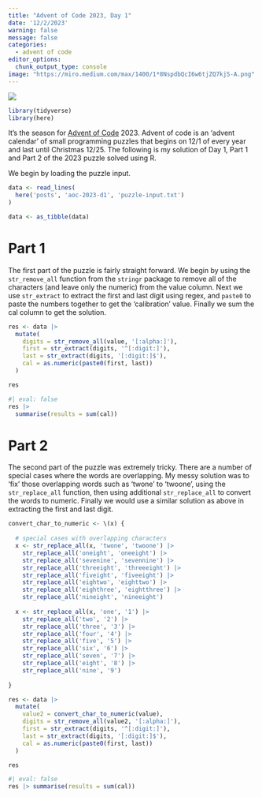 ```yaml
---
title: "Advent of Code 2023, Day 1"
date: '12/2/2023'
warning: false
message: false
categories:
  - advent of code
editor_options: 
  chunk_output_type: console
image: "https://miro.medium.com/max/1400/1*8NspdbQcI6w6tjZQ7kjS-A.png"
---
```


![](https://miro.medium.com/v2/resize:fit:4800/format:webp/1*8NspdbQcI6w6tjZQ7kjS-A.png)

```r
library(tidyverse)
library(here)

```

It's the season for [Advent of Code](https://adventofcode.com/) 2023. Advent of code is an 'advent calendar' of small programming puzzles that begins on 12/1 of every year and last until Christmas 12/25. The following is my solution of Day 1, Part 1 and Part 2 of the 2023 puzzle solved using R.

We begin by loading the puzzle input.

```r
data <- read_lines(
  here('posts', 'aoc-2023-d1', 'puzzle-input.txt')
)

data <- as_tibble(data)
```

# Part 1

The first part of the puzzle is fairly straight forward. We begin by using the `str_remove_all` function from the `stringr` package to remove all of the characters (and leave only the numeric) from the value column. Next we use `str_extract` to extract the first and last digit using regex, and `paste0` to paste the numbers together to get the 'calibration' value. Finally we sum the cal column to get the solution.

```r
res <- data |> 
  mutate(
    digits = str_remove_all(value, '[:alpha:]'),
    first = str_extract(digits, '^[:digit:]'),
    last = str_extract(digits, '[:digit:]$'),
    cal = as.numeric(paste0(first, last))
  ) 

res

```

```r
#| eval: false
res |> 
  summarise(results = sum(cal))
```

# Part 2

The second part of the puzzle was extremely tricky. There are a number of special cases where the words are overlapping. My messy solution was to 'fix' those overlapping words such as 'twone' to 'twoone', using the `str_replace_all` function, then using additional `str_replace_all` to convert the words to numeric. Finally we would use a similar solution as above in extracting the first and last digit.

```r

convert_char_to_numeric <- \(x) {
  
  # special cases with overlapping characters
  x <- str_replace_all(x, 'twone', 'twoone') |> 
    str_replace_all('oneight', 'oneeight') |> 
    str_replace_all('sevenine', 'sevennine') |> 
    str_replace_all('threeight', 'threeeight') |> 
    str_replace_all('fiveight', 'fiveeight') |> 
    str_replace_all('eightwo', 'eighttwo') |> 
    str_replace_all('eighthree', 'eightthree') |> 
    str_replace_all('nineight', 'nineeight')
  
  x <- str_replace_all(x, 'one', '1') |>
    str_replace_all('two', '2') |>
    str_replace_all('three', '3') |>
    str_replace_all('four', '4') |>
    str_replace_all('five', '5') |>
    str_replace_all('six', '6') |>
    str_replace_all('seven', '7') |>
    str_replace_all('eight', '8') |>
    str_replace_all('nine', '9')
  
}

res <- data |> 
  mutate(
    value2 = convert_char_to_numeric(value),
    digits = str_remove_all(value2, '[:alpha:]'),
    first = str_extract(digits, '^[:digit:]'),
    last = str_extract(digits, '[:digit:]$'),
    cal = as.numeric(paste0(first, last))
  ) 

res


```

```r
#| eval: false
res |> summarise(results = sum(cal))

```

